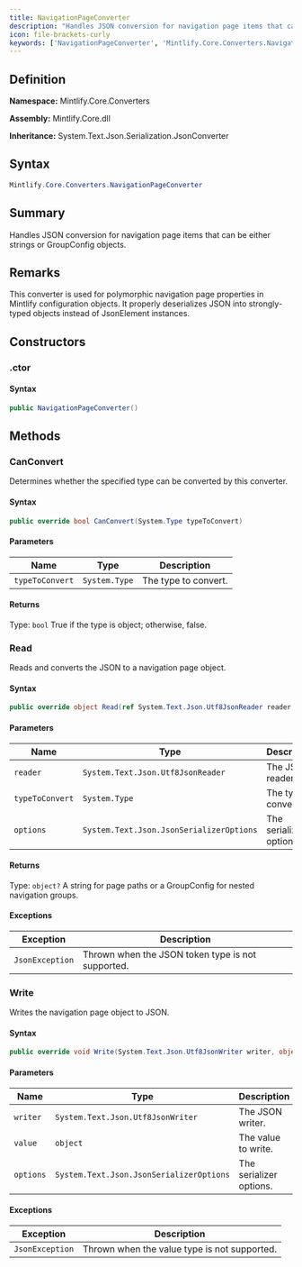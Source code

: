 ```yaml
---
title: NavigationPageConverter
description: "Handles JSON conversion for navigation page items that can be either strings or GroupConfig objects."
icon: file-brackets-curly
keywords: ['NavigationPageConverter', 'Mintlify.Core.Converters.NavigationPageConverter', 'Mintlify.Core.Converters', 'class', 'System.Text.Json.Serialization.JsonConverter<object>']
---
```


## Definition

**Namespace:** Mintlify.Core.Converters

**Assembly:** Mintlify.Core.dll

**Inheritance:** System.Text.Json.Serialization.JsonConverter<object>

## Syntax

```csharp
Mintlify.Core.Converters.NavigationPageConverter
```

## Summary

Handles JSON conversion for navigation page items that can be either strings or GroupConfig objects.

## Remarks

This converter is used for polymorphic navigation page properties in Mintlify configuration objects.
            It properly deserializes JSON into strongly-typed objects instead of JsonElement instances.

## Constructors

### .ctor

#### Syntax

```csharp
public NavigationPageConverter()
```

## Methods

### CanConvert

Determines whether the specified type can be converted by this converter.

#### Syntax

```csharp
public override bool CanConvert(System.Type typeToConvert)
```

#### Parameters

| Name | Type | Description |
|------|------|-------------|
| `typeToConvert` | `System.Type` | The type to convert. |

#### Returns

Type: `bool`
True if the type is object; otherwise, false.

### Read

Reads and converts the JSON to a navigation page object.

#### Syntax

```csharp
public override object Read(ref System.Text.Json.Utf8JsonReader reader, System.Type typeToConvert, System.Text.Json.JsonSerializerOptions options)
```

#### Parameters

| Name | Type | Description |
|------|------|-------------|
| `reader` | `System.Text.Json.Utf8JsonReader` | The JSON reader. |
| `typeToConvert` | `System.Type` | The type to convert to. |
| `options` | `System.Text.Json.JsonSerializerOptions` | The serializer options. |

#### Returns

Type: `object?`
A string for page paths or a GroupConfig for nested navigation groups.

#### Exceptions

| Exception | Description |
|-----------|-------------|
| `JsonException` | Thrown when the JSON token type is not supported. |

### Write

Writes the navigation page object to JSON.

#### Syntax

```csharp
public override void Write(System.Text.Json.Utf8JsonWriter writer, object value, System.Text.Json.JsonSerializerOptions options)
```

#### Parameters

| Name | Type | Description |
|------|------|-------------|
| `writer` | `System.Text.Json.Utf8JsonWriter` | The JSON writer. |
| `value` | `object` | The value to write. |
| `options` | `System.Text.Json.JsonSerializerOptions` | The serializer options. |

#### Exceptions

| Exception | Description |
|-----------|-------------|
| `JsonException` | Thrown when the value type is not supported. |

